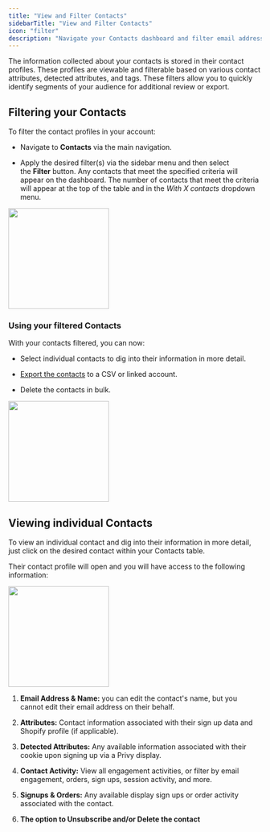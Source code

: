 ```yaml
---
title: "View and Filter Contacts"
sidebarTitle: "View and Filter Contacts"
icon: "filter"
description: "Navigate your Contacts dashboard and filter email addresses by their customer attributes."
---
```


The information collected about your contacts is stored in their contact profiles. These profiles are viewable and filterable based on various contact attributes, detected attributes, and tags. These filters allow you to quickly identify segments of your audience for additional review or export. 

## Filtering your Contacts

To filter the contact profiles in your account:

* Navigate to **Contacts** via the main navigation. 

* Apply the desired filter(s) via the sidebar menu and then select the **Filter** button. Any contacts that meet the specified criteria will appear on the dashboard. The number of contacts that meet the criteria will appear at the top of the table and in the *With X contacts* dropdown menu. 

<img height="200" src="/images/contact-management/filtering-contacts.png" />

### Using your filtered Contacts

With your contacts filtered, you can now: 

* Select individual contacts to dig into their information in more detail. 

* [Export the contacts](https://privy.helpscoutdocs.com/article/159-how-to-export-your-contacts) to a CSV or linked account. 

* Delete the contacts in bulk. 

<img height="200" src="/images/contact-management/filter-contact-actions.png" />

## Viewing individual Contacts

To view an individual contact and dig into their information in more detail, just click on the desired contact within your Contacts table.

Their contact profile will open and you will have access to the following information:

<img height="200" src="/images/contact-management/contact-profile.png" />

1. **Email Address & Name:** you can edit the contact's name, but you cannot edit their email address on their behalf.

2. **Attributes:** Contact information associated with their sign up data and Shopify profile (if applicable).

3. **Detected Attributes:** Any available information associated with their cookie upon signing up via a Privy display.

4. **Contact Activity:** View all engagement activities, or filter by email engagement, orders, sign ups, session activity, and more.

5. **Signups & Orders:** Any available display sign ups or order activity associated with the contact.

6. **The option to Unsubscribe and/or Delete the contact**